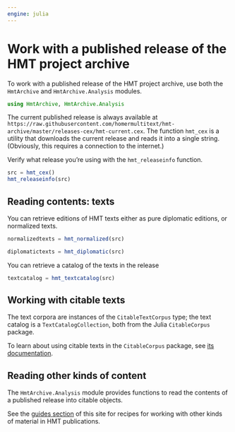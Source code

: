 ```yaml
---
engine: julia
---
```


# Work with a published release of the HMT project archive


To work with a published release of the HMT project archive, use both the `HmtArchive` and `HmtArchive.Analysis` modules.

```julia
using HmtArchive, HmtArchive.Analysis
```

The current published release is always available at `https://raw.githubusercontent.com/homermultitext/hmt-archive/master/releases-cex/hmt-current.cex`. The function `hmt_cex` is a utility that downloads the current release and reads it into a single string. (Obviously, this requires a connection to the internet.)

Verify what release you're using with the `hmt_releaseinfo` function.

```julia
src = hmt_cex()
hmt_releaseinfo(src)
```

## Reading contents: texts



You can retrieve editions of HMT texts either as pure diplomatic editions, or normalized texts.


```julia
normalizedtexts = hmt_normalized(src)
```

```julia
diplomatictexts = hmt_diplomatic(src)
```

You can retrieve a catalog of the texts in the release

```julia
textcatalog = hmt_textcatalog(src)
```


## Working with citable texts

The text corpora are instances of the `CitableTextCorpus` type; the text catalog is a `TextCatalogCollection`, both from the Julia `CitableCorpus` package.

To learn about using citable texts in the `CitableCorpus` package, see [its documentation](https://neelsmith.quarto.pub/citablecorpus/).

## Reading other kinds of content

The `HmtArchive.Analysis` module provides functions to read the contents of a published release into citable objects.  

See the [guides section](../guides/) of this site for recipes for working with other kinds of material in HMT publications.